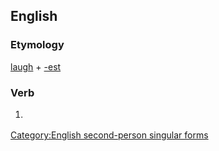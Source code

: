 ==English==

===Etymology===
[[laugh]] + [[-est]]

===Verb===
{{infl|en|verb form}}

# {{archaic}} {{form of|Second-person singular simple present form|laugh}}

[[Category:English second-person singular forms]]